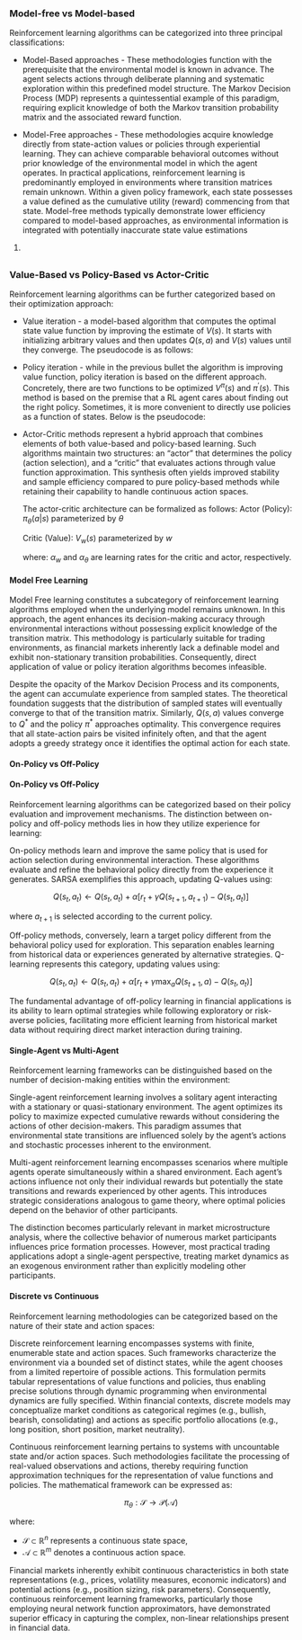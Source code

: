 
###  Model-free vs Model-based

Reinforcement learning algorithms can be categorized into three principal
classifications:

* Model-Based approaches - These methodologies function with the prerequisite
  that the environmental model is known in advance. The agent selects actions
  through deliberate planning and systematic exploration within this predefined
  model structure. The Markov Decision Process (MDP) represents a quintessential
  example of this paradigm, requiring explicit knowledge of both the Markov
  transition probability matrix and the associated reward function.

* Model-Free approaches - These methodologies acquire knowledge directly
from state-action values or policies through experiential learning. They
can achieve comparable behavioral outcomes without prior knowledge of the
environmental model in which the agent operates. In practical applications,
reinforcement learning is predominantly employed in environments where
transition matrices remain unknown. Within a given policy framework, each
state possesses a value defined as the cumulative utility (reward)
commencing from that state. Model-free methods typically demonstrate lower
efficiency compared to model-based approaches, as environmental information
is integrated with potentially inaccurate state value estimations
@Dayan2008.

##


### Value-Based vs Policy-Based vs Actor-Critic

Reinforcement learning algorithms can be further categorized based on their
optimization approach:



* Value iteration - a model-based algorithm that computes the optimal state value
function by improving the estimate of $V(s)$. It starts with initializing
arbitrary values and then updates $Q(s, a)$ and $V(s)$ values until they
converge. The pseudocode is as follows:


\begin{algorithm}
\caption{Value Iteration Algorithm. Based on @Alpaydin2013}
\begin{algorithmic}[1]
\State Initialize $V(s)$ to arbitrary values
\Repeat
  \For{all $s \in S$}
    \For{all $a \in A$}
      \State $Q(s, a) \leftarrow E[r|s, a] + \gamma\sum_{s' \in S}P(s'|s, a)V(s')$
    \EndFor
    \State $V(s) \leftarrow \max_a Q(s,a)$
  \EndFor
\Until{$V(s)$ converge}
\end{algorithmic}
\end{algorithm}


* Policy iteration - while in the previous bullet the algorithm is improving
value function, policy iteration is based on the different approach. Concretely,
there are two functions to be optimized $V^{\pi}(s)$ and $\pi^{'}(s)$.
This method is based on the premise that a RL agent cares about finding out the
right policy. Sometimes, it is more convenient to directly use policies as a
function of states. Below is the pseudocode:

\begin{algorithm}
\caption{Policy Iteration Algorithm. Based on @Alpaydin2013}
\begin{algorithmic}[1]
\State Initialize $\pi^{'}$ to arbitrary values
\Repeat
  \State $\pi \leftarrow \pi^{'}$
  \State Compute the values using $\pi$ by solving the linear equations
  \State $V^{\pi}(s) = E[r|s, \pi(s)] + \gamma\sum_{s' \in S}P(s'|s, \pi(s))V^{\pi}(s')$
  \For{all $s \in S$}
    \State $\pi^{'}(s) \leftarrow \argmax_a(E[r|s, a] + \gamma\sum_{s' \in S}P(s'|s, a)V^{\pi}(s'))$
  \EndFor
\Until{$\pi=\pi^{'}$}
\end{algorithmic}
\end{algorithm}



* Actor-Critic methods represent a hybrid approach that combines elements of
  both value-based and policy-based learning. Such algorithms maintain two
  structures: an "actor" that determines the policy (action selection), and a
  "critic" that evaluates actions through value function approximation. This
  synthesis often yields improved stability and sample efficiency compared to
  pure policy-based methods while retaining their capability to handle
  continuous action spaces.

  The actor-critic architecture can be formalized as follows:
  Actor (Policy): $\pi_\theta(a|s)$ parameterized by $\theta$

  Critic (Value): $V_w(s)$ parameterized by $w$

  \begin{algorithm}
  \caption{Actor-Critic Algorithm}
  \begin{algorithmic}[1]
  \State Initialize actor parameters $\theta$ and critic parameters $w$
  \Repeat
    \State Observe state $s_t$
    \State Select action $a_t \sim \pi_\theta(a|s_t)$
    \State Execute action $a_t$, observe reward $r_t$ and next state $s_{t+1}$
    \State Compute TD error: $\delta_t = r_t + \gamma V_w(s_{t+1}) - V_w(s_t)$
    \State Update critic: $w \leftarrow w + \alpha_w \delta_t \nabla_w V_w(s_t)$
    \State Update actor: $\theta \leftarrow \theta + \alpha_\theta \delta_t \nabla_\theta \ln\pi_\theta(a_t|s_t)$
  \Until{convergence}
  \end{algorithmic}
  \end{algorithm}

  where: $\alpha_w$ and $\alpha_\theta$ are learning rates for the critic and
  actor, respectively.

#### Model Free Learning

Model Free learning constitutes a subcategory of reinforcement learning
algorithms employed when the underlying model remains unknown. In this approach,
the agent enhances its decision-making accuracy through environmental
interactions without possessing explicit knowledge of the transition matrix.
This methodology is particularly suitable for trading environments, as financial
markets inherently lack a definable model and exhibit non-stationary transition
probabilities. Consequently, direct application of value or policy iteration
algorithms becomes infeasible.

Despite the opacity of the Markov Decision Process and its components, the agent
can accumulate experience from sampled states. The theoretical foundation
suggests that the distribution of sampled states will eventually converge to
that of the transition matrix. Similarly, $Q(s, a)$ values converge to $Q^{*}$
and the policy $\pi^{*}$ approaches optimality. This convergence requires that
all state-action pairs be visited infinitely often, and that the agent adopts
a greedy strategy once it identifies the optimal action for each state.


#### On-Policy vs Off-Policy

#### On-Policy vs Off-Policy

Reinforcement learning algorithms can be categorized based on their policy
evaluation and improvement mechanisms. The distinction between on-policy and
off-policy methods lies in how they utilize experience for learning:

On-policy methods learn and improve the same policy that is used for action
selection during environmental interaction. These algorithms evaluate and
refine the behavioral policy directly from the experience it generates.
SARSA exemplifies this approach, updating Q-values using:

$$Q(s_t,a_t) \leftarrow Q(s_t,a_t) + \alpha[r_t + \gamma Q(s_{t+1},a_{t+1}) - Q(s_t,a_t)]$$

where $a_{t+1}$ is selected according to the current policy.

Off-policy methods, conversely, learn a target policy different from the
behavioral policy used for exploration. This separation enables learning from
historical data or experiences generated by alternative strategies. Q-learning
represents this category, updating values using:

$$Q(s_t,a_t) \leftarrow Q(s_t,a_t) + \alpha[r_t + \gamma \max_a Q(s_{t+1},a) - Q(s_t,a_t)]$$

The fundamental advantage of off-policy learning in financial applications is
its ability to learn optimal strategies while following exploratory or risk-
averse policies, facilitating more efficient learning from historical market
data without requiring direct market interaction during training.

#### Single-Agent vs Multi-Agent

Reinforcement learning frameworks can be distinguished based on the number of
decision-making entities within the environment:

Single-agent reinforcement learning involves a solitary agent interacting with
a stationary or quasi-stationary environment. The agent optimizes its policy
to maximize expected cumulative rewards without considering the actions of
other decision-makers. This paradigm assumes that environmental state
transitions are influenced solely by the agent's actions and stochastic
processes inherent to the environment.

Multi-agent reinforcement learning encompasses scenarios where multiple agents
operate simultaneously within a shared environment. Each agent's actions
influence not only their individual rewards but potentially the state
transitions and rewards experienced by other agents. This introduces strategic
considerations analogous to game theory, where optimal policies depend on the
behavior of other participants.

The distinction becomes particularly relevant in market microstructure
analysis, where the collective behavior of numerous market participants
influences price formation processes. However, most practical trading
applications adopt a single-agent perspective, treating market dynamics as an
exogenous environment rather than explicitly modeling other participants.

#### Discrete vs Continuous

Reinforcement learning methodologies can be categorized based on the nature of
their state and action spaces:


Discrete reinforcement learning encompasses systems with finite, enumerable
state and action spaces. Such frameworks characterize the environment via a
bounded set of distinct states, while the agent chooses from a limited
repertoire of possible actions. This formulation permits tabular
representations of value functions and policies, thus enabling precise
solutions through dynamic programming when environmental dynamics are fully
specified. Within financial contexts, discrete models may conceptualize market
conditions as categorical regimes (e.g., bullish, bearish, consolidating) and
actions as specific portfolio allocations (e.g., long position, short
position, market neutrality).

Continuous reinforcement learning pertains to systems with uncountable state
and/or action spaces. Such methodologies facilitate the processing of
real-valued observations and actions, thereby requiring function approximation
techniques for the representation of value functions and policies. The
mathematical framework can be expressed as:

$$\pi_\theta: \mathcal{S} \rightarrow \mathcal{P}(\mathcal{A})$$

where:

  * $\mathcal{S} \subset \mathbb{R}^n$ represents a continuous state space,
  * $\mathcal{A} \subset \mathbb{R}^m$ denotes a continuous action space.

Financial markets inherently exhibit continuous characteristics in both state
representations (e.g., prices, volatility measures, economic indicators) and
potential actions (e.g., position sizing, risk parameters). Consequently,
continuous reinforcement learning frameworks, particularly those employing
neural network function approximators, have demonstrated superior efficacy in
capturing the complex, non-linear relationships present in financial data.
